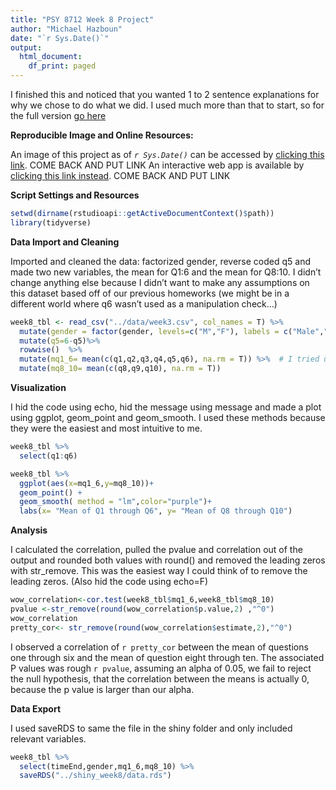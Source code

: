 ```yaml
---
title: "PSY 8712 Week 8 Project"
author: "Michael Hazboun"
date: "`r Sys.Date()`"
output: 
  html_document:
    df_print: paged
---
```


I finished this and noticed that you wanted 1 to 2 sentence explanations for why we chose to do what we did. I used much more than that to start, so for the full version [go here](https://docs.google.com/document/d/1hO2VGmAc63v3pOvx9EORhB7ONFAcy36gHcczCAgYwTc/edit?usp=sharing)

**Reproducible Image and Online Resources:**

An image of this project as of *`r Sys.Date()`* can be accessed by [clicking this link](link). COME BACK AND PUT LINK
An interactive web app is available by [clicking this link instead](link). COME BACK AND PUT LINK

**Script Settings and Resources**

```r
setwd(dirname(rstudioapi::getActiveDocumentContext()$path))
library(tidyverse)

```

**Data Import and Cleaning**

Imported and cleaned the data: factorized gender, reverse coded q5 and made two new variables, the mean for Q1:6 and the mean for Q8:10. I didn't change anything else because I didn't want to make any assumptions on this dataset based off of our previous homeworks (we might be in a different world where q6 wasn't used as a manipulation check...)
```r
week8_tbl <- read_csv("../data/week3.csv", col_names = T) %>%
  mutate(gender = factor(gender, levels=c("M","F"), labels = c("Male","Female"))) %>%
  mutate(q5=6-q5)%>%
  rowwise()  %>%
  mutate(mq1_6= mean(c(q1,q2,q3,q4,q5,q6), na.rm = T)) %>%  # I tried using q1:q6, but when I was checking the responses, it wasn't right, it was giving me different answers for each line, but not the right one..
  mutate(mq8_10= mean(c(q8,q9,q10), na.rm = T))

```

**Visualization**

I hid the code using echo, hid the message using message and made a plot using ggplot, geom_point and geom_smooth. I used these methods because they were the easiest and most intuitive to me. 
```r
week8_tbl %>%
  select(q1:q6)

week8_tbl %>%
  ggplot(aes(x=mq1_6,y=mq8_10))+
  geom_point() +
  geom_smooth( method = "lm",color="purple")+
  labs(x= "Mean of Q1 through Q6", y= "Mean of Q8 through Q10")

```

**Analysis**

I calculated the correlation, pulled the pvalue and correlation out of the output and rounded both values with round() and removed the leading zeros with str_remove. This was the easiest way I could think of to remove the leading zeros. (Also hid the code using echo=F)
```r
wow_correlation<-cor.test(week8_tbl$mq1_6,week8_tbl$mq8_10)
pvalue <-str_remove(round(wow_correlation$p.value,2) ,"^0")
wow_correlation
pretty_cor<- str_remove(round(wow_correlation$estimate,2),"^0")
```

I observed a correlation of `r pretty_cor` between the mean of questions one through six and the mean of question eight through  ten. The associated P values was rough `r pvalue`, assuming an alpha of 0.05, we fail to reject the null hypothesis, that the correlation between the means is actually 0, because the p value is larger than our alpha.

**Data Export**

I used saveRDS to same the file in the shiny folder and only included relevant variables.
```r
week8_tbl %>%
  select(timeEnd,gender,mq1_6,mq8_10) %>%
  saveRDS("../shiny_week8/data.rds")
```